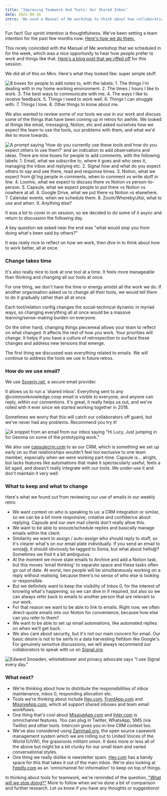```yaml
---
title: "Improving Teamwork And Tools: Our Shared Inbox"
date: 2021-04-16
intro: "We used a Manual of Me workshop to think about how collaborating better"
---
```


Fun fact! Our sprint intention is thoughtfulness. We've been setting a team intention for the past few months now. [Here's how we do them.](https://twitter.com/cmmonknowledge/status/1376848025751056385)

This nicely coincided with the Manual of Me workshop that we scheduled in for the week, which was a nice opportunity to hear how people prefer to work and things like that. [Here's a blog post that we riffed off](https://cassierobinson.medium.com/a-user-manual-for-me-d3a851fbc694) for this session.

We did all of this on Miro. Here's what they looked like: super simple stuff.

![8 boxes for people to add notes to, with the labels: 1. The things I'm dealing with in my home working environment. 2. The times / hours I like to work. 3. The best ways to communicate with me. 4. The ways I like to receive feedback. 5. Things I need to work well. 6. Things I can struggle with. 7. Things I love. 8. Other things to know about me.](../../assets/mom_1.png)

We also wanted to review some of our tools we use in our work and discuss some of the things that have been coming up in retros for awhile. We looked at things like email, messaging, Notion, etc and asked ourselves how we expect the team to use the tools, our problems with them, and what we'd like to move towards.

![A prompt saying 'How do you currently use these tools and how do you expect others to use them?' and an indication to add observations and ideas. There are nine boxes for people to add comments, with the following labels: 1. Email, what we subscribe to, where it goes and who sees it, managing the inbox and replying etc. 2. Signal how and what do you expect others to say and see there, read and response times. 3. Notion, what we expect from @'ing people in comments, when to comment vs write stuff in line. 4. Loomio, what we expect to discuss there vs Notion vs person-to-person. 5. Capsule, what we expect people to put there vs Notion vs nowhere at all. 6. Google Drive, what we put there vs Notion vs elsewhere. 7. Calendar events, when we schedule them. 8. Zoom/Whereby/Jitsi, what to use and when. 9. Anything else?](../../assets/mom_2.png)

It was a lot to cover in on session, so we decided to do some of it async and return to discussion the following day.

A key question we asked near the end was "what would stop you from doing what's been said by others?"

It was really nice to reflect on how we work, then dive in to think about how to work better, all at once.

### Change takes time

It's also really nice to look at one tool at a time. It feels more manageable than thinking and changing all our tools at once.

For one thing, we don't have the time or energy amidst all the work we do. If another organisation asked us to change all their tools, we would tell them to do it gradually rather than all at once.

Each tool/relation config changes the social-technical dynamic in myriad ways, so changing everything all at once would be a massive learning/sense-making burden on everyone.

On the other hand, changing things piecemeal allows your team to reflect on what changed. It affects the rest of how you work. Your priorities will change. It helps if you have a culture of retrospection to surface these changes and address new tensions that emerge.

The first thing we discussed was everything related to emails. We will continue to address the tools we use in future retros.

### How do we use email?

We use [Soverin.net](http://soverin.net), a secure email provider.

It allows us to run a 'shared inbox'. Everything sent to any @commonknowledge.coop email is visible to everyone, and anyone can reply, within our conventions. It's great, it really helps us out, and we've rolled with it ever since we started working together in 2018.

Sometimes we worry that this will catch our collaborators off guard, but we've never had any problems. Recommend you try it!

![A snippet from an email from our inbox saying "Hi Lucy, Just jumping in for Gemma on some of the prototyping work."](../../assets/hi_lucy.png)

We also use [capsulecrm.com](http://capsulecrm.com) to as our CRM, which is something we set up early on so that relationships wouldn't feel too exclusive to one team member, especially when we were working part-time. Capsule is... alright, but lacks features like automations that make it spectacularly useful, feels a bit aged, and doesn't really integrate with our tools. We under-use it and don't maintain it very well.

### What to keep and what to change

Here's what we found out from reviewing our use of emails in our weekly retro:

- We want context on who is speaking to us: a CRM integration or similar, so we can be a bit more responsive, creative and confidence about replying. Capsule and our own mail clients don't really allow this.
- We want to be able to snooze/schedule replies and basically manage emails within the client.
- Similarity we want to assign / auto-assign who should reply to stuff, so it's clearer what's on our email plate individually. If you send an email to sonia@, it should obviously be tagged to Sonia, but what about hello@? Sometimes we find it a bit ambiguous.
- At the moment we move stale emails to Archive and add a Notion task, but this moves 'email thinking' to separate space and these tasks often go out of date. At worst, two people will be simultaneously working on a reply without realising, because there's no sense of who else is looking or responsible.
- But we definitely want to keep the visibility of Inbox 0, for the interest of knowing what's happening, so we can dive in if required, but also so we can always refer back to emails to another person that are relevant to our work.
- For that reason we want to be able to link to emails. Right now, we often direct-quote emails into our Notion for convenience, because how else can you refer to them?
- We want to be able to set up email automations, like automated replies on when we'll get back.
- We also care about security, but it's not our main concern for email. Our basic desire is not to be serfs in a data harvesting fiefdom like Google's. For genuinely sensitive discussions, we will always recommend our collaborators to speak with us on [Signal.org](http://signal.org).

![
Edward Snowden, whistleblower and privacy advocate says "I use Signal every day."](../../assets/ed_snowden.png)

### What next?

- We're thinking about how to distribute the responsibilities of inbox maintenance, inbox 0, responding allocation etc.
- Tools we're thinking about include [Hey.com](http://hey.com), [FrontApp.com](http://frontapp.com) and [MissiveApp.com](http://missiveapp.com), which all support shared inboxes and team email workflows.
- One thing that's cool about [MissiveApp.com](http://missiveapp.com) and [Inter.com](http://inter.com) is omnichannel features. You can plug in Twitter, WhatsApp, SMS (via Twillio) and other tools. Intercom gives you in-line CRM context too.
- We've also considered using [Zammad.org](http://zammad.org), the open source casework management system which we are rolling out to United Voices of the World (UVW), the grassroots militant union. It does more or less all of the above but might be a bit clunky for our small team and varied conversational styles.
- One thing we really dislike is newsletter spam. [Hey.com](http://hey.com) has a handy space for this that takes it out of the main inbox. We're also looking at [Feedly.com](http://feedly.com) as an 'omnichannel for information' to keep on top of things.

In thinking about tools for teamwork, we're reminded of the question, ["What will we stop doing?"](https://emrosebaz.medium.com/10-questions-from-your-future-organisation-bcdbdd9caf7) More to follow when we've done a bit of comparison and further research. Let us know if you have any thoughts or suggestions!
